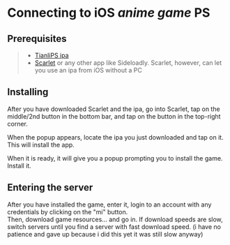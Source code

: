 
# Connecting to iOS *anime game* PS
## Prerequisites
> * [TianliPS ipa](https://drive.casks.me/s/GlBsD?_gl=1*y9yp9p*_ga*MTEzMTY5NzQwMS4xNjc4MzYyNDQ4*_ga_NF5R0S5S3Q*MTY3ODM2MjQ0Ny4xLjAuMTY3ODM2MjQ0Ny4wLjAuMA..*_ga_KK1EDDE6NQ*MTY3ODM2MjQ0Ny4xLjAuMTY3ODM2MjQ0Ny4wLjAuMA..&_ga=2.178119974.28829043.1678362448-1131697401.1678362448)
> * [Scarlet](https://usescarlet.com/) or any other app like Sideloadly. Scarlet, however, can let you use an ipa from iOS without a PC 

## Installing
After you have downloaded Scarlet and the ipa, go into Scarlet, tap on the middle/2nd button in the bottom bar, and tap on the button in the top-right corner.

When the popup appears, locate the ipa you just downloaded and tap on it. This will install the app.

When it is ready, it will give you a popup prompting you to install the game. Install it.

## Entering the server
After you have installed the game, enter it, login to an account with any credentials by clicking on the "mi" button.\
Then, download game resources... and go in.
<Callout type="info">
    If download speeds are slow, switch servers until you find a server with fast download speed. (i have no patience and gave up because i did this yet it was still slow anyway)
</Callout>
